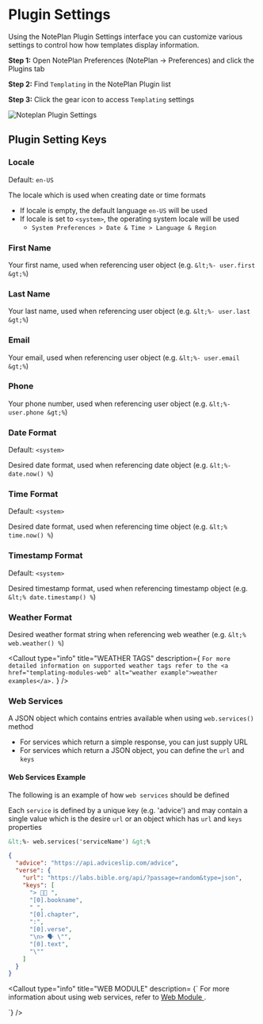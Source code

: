 
# Plugin Settings

Using the NotePlan Plugin Settings interface you can customize various settings to control how how templates display information.

**Step 1:** Open NotePlan Preferences (NotePlan -> Preferences) and click the Plugins tab

**Step 2:** Find `Templating` in the NotePlan Plugin list

**Step 3:** Click the gear icon to access `Templating` settings

<img src={noteplanpluginsettings.src} alt="Noteplan Plugin Settings" />

## Plugin Setting Keys

### Locale

Default: `en-US`

The locale which is used when creating date or time formats

- If locale is empty, the default language `en-US` will be used
- If locale is set to `<system>`, the operating system locale will be used
  - `System Preferences > Date & Time > Language & Region`

### First Name

Your first name, used when referencing user object (e.g. `&lt;%- user.first &gt;%`)

### Last Name

Your last name, used when referencing user object (e.g. `&lt;%- user.last &gt;%`)

### Email

Your email, used when referencing user object (e.g. `&lt;%- user.email &gt;%`)

### Phone

Your phone number, used when referencing user object (e.g. `&lt;%- user.phone &gt;%`)

### Date Format

Default: `<system>`

Desired date format, used when referencing date object (e.g. `&lt;%- date.now() %`)

### Time Format

Default: `<system>`

Desired date format, used when referencing time object (e.g. `&lt;% time.now() %`)

### Timestamp Format

Default: `<system>`

Desired timestamp format, used when referencing timestamp object (e.g. `&lt;% date.timestamp() %`)

### Weather Format

Desired weather format string when referencing web weather (e.g. `&lt;% web.weather() %`)

<Callout
  type="info"
  title="WEATHER TAGS"
  description={
    `For more detailed information on supported weather tags refer to the <a href="templating-modules-web" alt="weather example">weather examples</a>.`
  }
/>

### Web Services

A JSON object which contains entries available when using `web.services()` method

- For services which return a simple response, you can just supply URL
- For services which return a JSON object, you can define the `url` and `keys`

#### Web Services Example

The following is an example of how `web services` should be defined

Each `service` is defined by a unique key (e.g. 'advice') and may contain a single value which is the desire `url` or an object which has `url` and `keys` properties

```markdown
&lt;%- web.services('serviceName') &gt;%
```

```json
{
  "advice": "https://api.adviceslip.com/advice",
  "verse": {
    "url": "https://labs.bible.org/api/?passage=random&type=json",
    "keys": [
      "> 🙏🏻 ",
      "[0].bookname",
      " ",
      "[0].chapter",
      ":",
      "[0].verse",
      "\n> 🗣 \"",
      "[0].text",
      "\""
    ]
  }
}
```

<Callout
  type="info"
  title="WEB MODULE"
  description=
{`
  For more information about using web services, refer to <a href="templating-modules-web" alt="Web Module"> Web Module </a>.

  `}
/>
